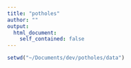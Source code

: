 ```yaml
---
title: "potholes"
author: ""
output:
  html_document:
    self_contained: false
---
```


```r
setwd("~/Documents/dev/potholes/data")
```

```r
```
